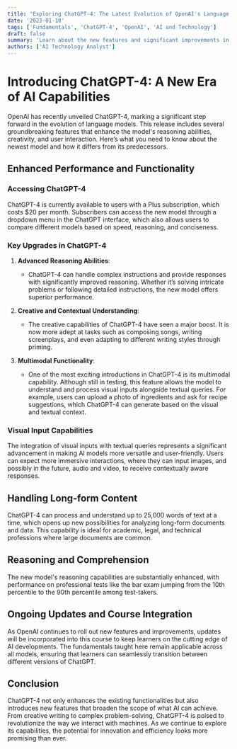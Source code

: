 ```yaml
---
title: "Exploring ChatGPT-4: The Latest Evolution of OpenAI's Language Model"
date: '2023-01-18'
tags: ['Fundamentals', 'ChatGPT-4', 'OpenAI', 'AI and Technology']
draft: false
summary: 'Learn about the new features and significant improvements in ChatGPT-4, including advanced reasoning, enhanced creative capabilities, and multimodal functionalities.'
authors: ['AI Technology Analyst']
---
```


# Introducing ChatGPT-4: A New Era of AI Capabilities

OpenAI has recently unveiled ChatGPT-4, marking a significant step forward in the evolution of language models. This release includes several groundbreaking features that enhance the model's reasoning abilities, creativity, and user interaction. Here’s what you need to know about the newest model and how it differs from its predecessors.

## Enhanced Performance and Functionality

### Accessing ChatGPT-4

ChatGPT-4 is currently available to users with a Plus subscription, which costs $20 per month. Subscribers can access the new model through a dropdown menu in the ChatGPT interface, which also allows users to compare different models based on speed, reasoning, and conciseness.

### Key Upgrades in ChatGPT-4

1. **Advanced Reasoning Abilities**:
   - ChatGPT-4 can handle complex instructions and provide responses with significantly improved reasoning. Whether it’s solving intricate problems or following detailed instructions, the new model offers superior performance.

2. **Creative and Contextual Understanding**:
   - The creative capabilities of ChatGPT-4 have seen a major boost. It is now more adept at tasks such as composing songs, writing screenplays, and even adapting to different writing styles through priming.

3. **Multimodal Functionality**:
   - One of the most exciting introductions in ChatGPT-4 is its multimodal capability. Although still in testing, this feature allows the model to understand and process visual inputs alongside textual queries. For example, users can upload a photo of ingredients and ask for recipe suggestions, which ChatGPT-4 can generate based on the visual and textual context.

### Visual Input Capabilities

The integration of visual inputs with textual queries represents a significant advancement in making AI models more versatile and user-friendly. Users can expect more immersive interactions, where they can input images, and possibly in the future, audio and video, to receive contextually aware responses.

## Handling Long-form Content

ChatGPT-4 can process and understand up to 25,000 words of text at a time, which opens up new possibilities for analyzing long-form documents and data. This capability is ideal for academic, legal, and technical professions where large documents are common.

## Reasoning and Comprehension

The new model's reasoning capabilities are substantially enhanced, with performance on professional tests like the bar exam jumping from the 10th percentile to the 90th percentile among test-takers.

## Ongoing Updates and Course Integration

As OpenAI continues to roll out new features and improvements, updates will be incorporated into this course to keep learners on the cutting edge of AI developments. The fundamentals taught here remain applicable across all models, ensuring that learners can seamlessly transition between different versions of ChatGPT.

## Conclusion

ChatGPT-4 not only enhances the existing functionalities but also introduces new features that broaden the scope of what AI can achieve. From creative writing to complex problem-solving, ChatGPT-4 is poised to revolutionize the way we interact with machines. As we continue to explore its capabilities, the potential for innovation and efficiency looks more promising than ever.
